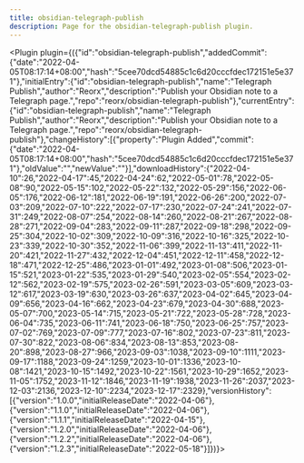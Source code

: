 ---
title: obsidian-telegraph-publish
description: Page for the obsidian-telegraph-publish plugin.
---


<Plugin plugin={({"id":"obsidian-telegraph-publish","addedCommit":{"date":"2022-04-05T08:17:14+08:00","hash":"5cee70dcd54885c1c6d20cccfdec172151e5e371"},"initialEntry":{"id":"obsidian-telegraph-publish","name":"Telegraph Publish","author":"Reorx","description":"Publish your Obsidian note to a Telegraph page.","repo":"reorx/obsidian-telegraph-publish"},"currentEntry":{"id":"obsidian-telegraph-publish","name":"Telegraph Publish","author":"Reorx","description":"Publish your Obsidian note to a Telegraph page.","repo":"reorx/obsidian-telegraph-publish"},"changeHistory":[{"property":"Plugin Added","commit":{"date":"2022-04-05T08:17:14+08:00","hash":"5cee70dcd54885c1c6d20cccfdec172151e5e371"},"oldValue":"","newValue":""}],"downloadHistory":{"2022-04-10":26,"2022-04-17":45,"2022-04-24":62,"2022-05-01":78,"2022-05-08":90,"2022-05-15":102,"2022-05-22":132,"2022-05-29":156,"2022-06-05":176,"2022-06-12":181,"2022-06-19":191,"2022-06-26":200,"2022-07-03":209,"2022-07-10":222,"2022-07-17":230,"2022-07-24":241,"2022-07-31":249,"2022-08-07":254,"2022-08-14":260,"2022-08-21":267,"2022-08-28":271,"2022-09-04":283,"2022-09-11":287,"2022-09-18":298,"2022-09-25":304,"2022-10-02":309,"2022-10-09":316,"2022-10-16":325,"2022-10-23":339,"2022-10-30":352,"2022-11-06":399,"2022-11-13":411,"2022-11-20":421,"2022-11-27":432,"2022-12-04":451,"2022-12-11":458,"2022-12-18":471,"2022-12-25":486,"2023-01-01":492,"2023-01-08":506,"2023-01-15":521,"2023-01-22":535,"2023-01-29":540,"2023-02-05":554,"2023-02-12":562,"2023-02-19":575,"2023-02-26":591,"2023-03-05":609,"2023-03-12":617,"2023-03-19":630,"2023-03-26":637,"2023-04-02":645,"2023-04-09":656,"2023-04-16":662,"2023-04-23":679,"2023-04-30":688,"2023-05-07":700,"2023-05-14":715,"2023-05-21":722,"2023-05-28":728,"2023-06-04":735,"2023-06-11":741,"2023-06-18":750,"2023-06-25":757,"2023-07-02":769,"2023-07-09":777,"2023-07-16":802,"2023-07-23":811,"2023-07-30":822,"2023-08-06":834,"2023-08-13":853,"2023-08-20":898,"2023-08-27":966,"2023-09-03":1038,"2023-09-10":1111,"2023-09-17":1188,"2023-09-24":1259,"2023-10-01":1336,"2023-10-08":1421,"2023-10-15":1492,"2023-10-22":1561,"2023-10-29":1652,"2023-11-05":1752,"2023-11-12":1846,"2023-11-19":1938,"2023-11-26":2037,"2023-12-03":2136,"2023-12-10":2234,"2023-12-17":2329},"versionHistory":[{"version":"1.0.0","initialReleaseDate":"2022-04-06"},{"version":"1.1.0","initialReleaseDate":"2022-04-06"},{"version":"1.1.1","initialReleaseDate":"2022-04-15"},{"version":"1.2.0","initialReleaseDate":"2022-04-06"},{"version":"1.2.2","initialReleaseDate":"2022-04-06"},{"version":"1.2.3","initialReleaseDate":"2022-05-18"}]})}></Plugin>